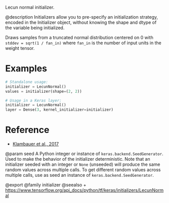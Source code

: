 Lecun normal initializer.

@description
Initializers allow you to pre-specify an initialization strategy, encoded in
the Initializer object, without knowing the shape and dtype of the variable
being initialized.

Draws samples from a truncated normal distribution centered on 0 with
`stddev = sqrt(1 / fan_in)` where `fan_in` is the number of input units in
the weight tensor.

# Examples
```python
# Standalone usage:
initializer = LecunNormal()
values = initializer(shape=(2, 2))
```

```python
# Usage in a Keras layer:
initializer = LecunNormal()
layer = Dense(3, kernel_initializer=initializer)
```

# Reference
- [Klambauer et al., 2017](https://arxiv.org/abs/1706.02515)

@param seed A Python integer or instance of
`keras.backend.SeedGenerator`.
Used to make the behavior of the initializer
deterministic. Note that an initializer seeded with an integer
or `None` (unseeded) will produce the same random values
across multiple calls. To get different random values
across multiple calls, use as seed an instance
of `keras.backend.SeedGenerator`.

@export
@family initializer
@seealso
+ <https://www.tensorflow.org/api_docs/python/tf/keras/initializers/LecunNormal>
